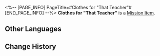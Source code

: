 <%-- [PAGE_INFO]
PageTitle=#Clothes for "That Teacher"#
[END_PAGE_INFO] --%>
{{Item Infobox
|id          = 140189
|image       = Item Clothes for That Teacher.png
|type        = Mission Item
|invCategory = Missions
|rarity      = 3
|effect      = 
|description = A silly teacher forgot to wear clothes when he left in the morning. Go give him these clothes.
}}
'''Clothes for "That Teacher"''' is a [[Mission Item]].

==Other Languages==
{{Other Languages
|en   = Clothes for "That Teacher"
|zhs  = 「那位老师」的衣服
|zht  = 「那位老師」的衣服
|ja   = 「あの先生」の服
|ko   = 그 「선생」의 옷
|es   = Ropa para "ese profesor"
|fr   = Des vêtements pour « un certain professeur »
|ru   = Одежда того самого учителя
|th   = เสื้อผ้าของ "อาจารย์ท่านนั้น"
|vi   = Quần Áo Của "Người Thầy"
|de   = Kleidung für „den Lehrer“
|id   = Pakaian "Guru Itu"
|pt   = Roupas para "Aquele Professor"
}}

==Change History==
{{Change History|2.0}}